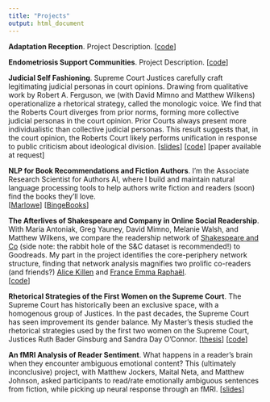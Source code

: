 ```yaml
---
title: "Projects"
output: html_document
---
```

**Adaptation Reception**. Project Description. [[code](https://github.com/rosthalken/book-film-adaptation)]

**Endometriosis Support Communities**. Project Description. [[code](https://github.com/federicabologna/endometriosis)]

**Judicial Self Fashioning**. Supreme Court Justices carefully craft legitimating judicial personas in court opinions. Drawing from qualitative work by Robert A. Ferguson, we (with David Mimno and Matthew Wilkens) operationalize a rhetorical strategy, called the monologic voice. We find that the Roberts Court diverges from prior norms, forming more collective judicial personas in the court opinion. Prior Courts always present more individualistic than collective judicial personas. This result suggests that, in the court opinion, the Roberts Court likely performs unification in response to public criticism about ideological division.   [[slides](files/judicial_self_fashioning_slides.pdf)] [[code](https://github.com/rosthalken/supreme-court-rhetoric)] [paper available at request]

**NLP for Book Recommendations and Fiction Authors**. I’m the Associate Research Scientist for Authors AI, where I build and maintain natural language processing tools to help authors write fiction and readers (soon) find the books they’ll love.   
[[Marlowe](https://authors.ai/marlowe/)] [[BingeBooks](https://bingebooks.com/)]

**The Afterlives of Shakespeare and Company in Online Social Readership**. With Maria Antoniak, Greg Yauney, David Mimno, Melanie Walsh, and Matthew Wilkens, we compare the readership network of [Shakespeare and Co](https://shakespeareandco.princeton.edu/) (side note: the rabbit hole of the S&C dataset is recommended!) to Goodreads. My part in the project identifies the core-periphery network structure, finding that network analysis magnifies two prolific co-readers (and friends?) [Alice Killen](https://shakespeareandco.princeton.edu/members/killen/) and [France Emma Raphaël](https://shakespeareandco.princeton.edu/members/raphael-france/).  
[[code](https://github.com/gyauney/shakespeare-and-company-social-readership)]

**Rhetorical Strategies of the First Women on the Supreme Court**. The Supreme Court has historically been an exclusive space, with a homogenous group of Justices. In the past decades, the Supreme Court has seen improvement its gender balance. My Master’s thesis studied the rhetorical strategies used by the first two women on the Supreme Court, Justices Ruth Bader Ginsburg and Sandra Day O’Connor. [[thesis](http://www.dissertations.wsu.edu/Thesis/Spring2019/r_thalken_041819.pdf)]  [[code](https://github.com/rosthalken/supreme-court-thesis)]

**An fMRI Analysis of Reader Sentiment**. What happens in a reader’s brain when they encounter ambiguous emotional content? This (ultimately inconclusive) project, with Matthew Jockers, Maital Neta, and Matthew Johnson, asked participants to read/rate emotionally ambiguous sentences from fiction, while picking up neural response through an fMRI. [[slides](files/thalken_mla.pdf)]
